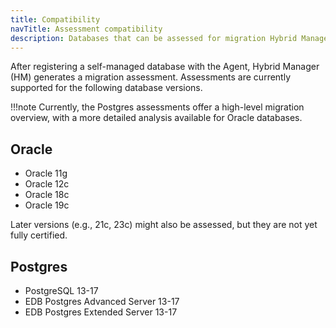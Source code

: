 ```yaml
---
title: Compatibility
navTitle: Assessment compatibility
description: Databases that can be assessed for migration Hybrid Manager capabilities.
---
```


After registering a self-managed database with the Agent, Hybrid Manager (HM) generates a migration assessment. Assessments are currently supported for the following database versions.

!!!note 
    Currently, the Postgres assessments offer a high-level migration overview, with a more detailed analysis available for Oracle databases.

## Oracle

-   Oracle 11g
-   Oracle 12c
-   Oracle 18c
-   Oracle 19c

Later versions (e.g., 21c, 23c) might also be assessed, but they are not yet fully certified. 

## Postgres

-   PostgreSQL 13-17
-   EDB Postgres Advanced Server 13-17
-   EDB Postgres Extended Server 13-17
